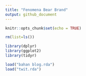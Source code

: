 ```yaml
---
title: "Fenomena Bear Brand"
output: github_document
---
```


```r
knitr::opts_chunk$set(echo = TRUE)

rm(list=ls())

library(dplyr)
library(ggplot2)
library(tidyr)

load("bahan blog.rda")
load("twit.rda")
```


